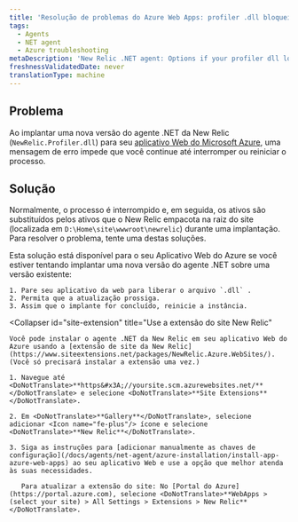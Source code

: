 ```yaml
---
title: 'Resolução de problemas do Azure Web Apps: profiler .dll bloqueios durante a implantação'
tags:
  - Agents
  - NET agent
  - Azure troubleshooting
metaDescription: 'New Relic .NET agent: Options if your profiler dll locks when deploying your Azure Web App.'
freshnessValidatedDate: never
translationType: machine
---
```


## Problema

Ao implantar uma nova versão do agente .NET da New Relic (`NewRelic.Profiler.dll`) para seu [aplicativo Web do Microsoft Azure](/docs/agents/net-agent/azure-installation/install-app-azure-web-apps), uma mensagem de erro impede que você continue até interromper ou reiniciar o processo.

## Solução

Normalmente, o processo é interrompido e, em seguida, os ativos são substituídos pelos ativos que o New Relic empacota na raiz do site (localizada em `D:\Home\site\wwwroot\newrelic`) durante uma implantação. Para resolver o problema, tente uma destas soluções.

<CollapserGroup>
  <Collapser
    id="stop-dll-deploy"
    title="Impedir a liberação do arquivo"
  >
    Esta solução está disponível para o seu Aplicativo Web do Azure se você estiver tentando implantar uma nova versão do agente .NET sobre uma versão existente:

    1. Pare seu aplicativo da web para liberar o arquivo `.dll` .
    2. Permita que a atualização prossiga.
    3. Assim que o implante for concluído, reinicie a instância.
  </Collapser>

  <Collapser
    id="site-extension"
    title="Use a extensão do site New Relic"
  >
    Você pode instalar o agente .NET da New Relic em seu aplicativo Web do Azure usando a [extensão de site da New Relic](https://www.siteextensions.net/packages/NewRelic.Azure.WebSites/). (Você só precisará instalar a extensão uma vez.)

    1. Navegue até <DoNotTranslate>**https&#x3A;//yoursite.scm.azurewebsites.net/**</DoNotTranslate> e selecione <DoNotTranslate>**Site Extensions**</DoNotTranslate>.

    2. Em <DoNotTranslate>**Gallery**</DoNotTranslate>, selecione adicionar <Icon name="fe-plus"/> ícone e selecione <DoNotTranslate>**New Relic**</DoNotTranslate>.

    3. Siga as instruções para [adicionar manualmente as chaves de configuração](/docs/agents/net-agent/azure-installation/install-app-azure-web-apps) ao seu aplicativo Web e use a opção que melhor atenda às suas necessidades.

       Para atualizar a extensão do site: No [Portal do Azure](https://portal.azure.com), selecione <DoNotTranslate>**WebApps > (select your site) > All Settings > Extensions > New Relic**</DoNotTranslate>.
  </Collapser>
</CollapserGroup>